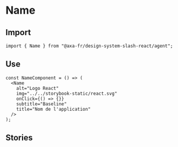 
<Meta of={NameStories} />

# Name

## Import

```tsx
import { Name } from "@axa-fr/design-system-slash-react/agent";
```

## Use

```tsx
const NameComponent = () => (
  <Name
    alt="Logo React"
    img="../../storybook-static/react.svg"
    onClick={() => {}}
    subtitle="Baseline"
    title="Nom de l'application"
  />
);
```

## Stories

<Canvas of={NameStories.Default} />
<Controls of={NameStories.Default} />
